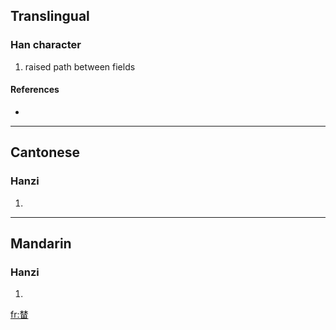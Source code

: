 ==Translingual==

===Han character===
{{Han char|rn=75|rad=木|as=09|sn=13|four=4460<sub>9</sub>|canj=木木田 (DDW), X木木田 (XDDW)}}

# raised path between fields

====References====
* {{Han ref|kx=0542.191|hdz=21244.060|uh=6983|ud=27011|bh=DEC6|bd=57030}}

----

==Cantonese==

===Hanzi===
{{yue-hanzi|jyut=|y=taam4}}

# {{defn|Cantonese}}

----

==Mandarin==

===Hanzi===
{{cmn-hanzi|pin=[[fú]] ([[fu2]]), [[tán]] ([[tan2]])|wg=fu<sup>2</sup>, t'an<sup>2</sup>}}

# {{defn|Mandarin}}

[[fr:榃]]